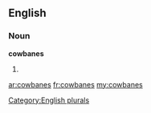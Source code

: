 ==English==

===Noun===
'''cowbanes'''

# {{plural of|[[cowbane]]}}

[[Category:English plurals]]

[[ar:cowbanes]]
[[fr:cowbanes]]
[[my:cowbanes]]